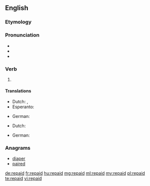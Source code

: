 ==English==

===Etymology===
{{prefix|re|paid}}

===Pronunciation===
* {{IPA|/ɹiˈpeɪd/}}
* {{audio|En-us-repaid.ogg|Audio (US)|lang=en}}
* {{rhymes|eɪd}}

===Verb===
{{en-verb form}}

# {{en-past of|repay}}

====Translations====
{{trans-top|past tense of repay}}
* Dutch: {{t+|nl|de}}, {{t+|nl|den}}
* Esperanto: {{t+|eo|is}}
{{trans-mid}}
* German: {{t|de|zurückgezahlt}}
{{trans-bottom}}
{{trans-top|past participle of repay}}
* Dutch: {{t+|nl|ge}}
{{trans-mid}}
* German: {{t|de|zurückgezahlt}}
{{trans-bottom}}

===Anagrams===
* [[diaper#English|diaper]]
* [[paired#English|paired]]

[[de:repaid]]
[[fr:repaid]]
[[hu:repaid]]
[[mg:repaid]]
[[ml:repaid]]
[[my:repaid]]
[[pl:repaid]]
[[te:repaid]]
[[vi:repaid]]